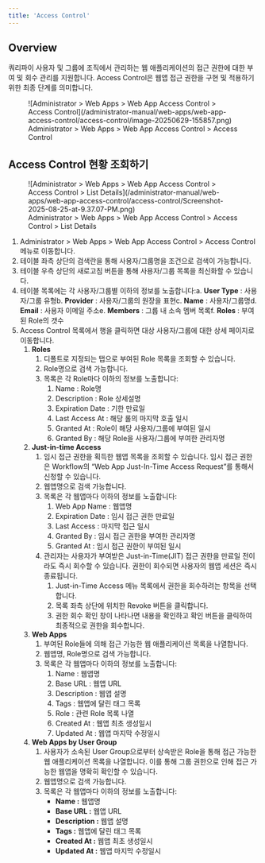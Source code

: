 ```yaml
---
title: 'Access Control'
---
```


## Overview

쿼리파이 사용자 및 그룹에 조직에서 관리하는 웹 애플리케이션의 접근 권한에 대한 부여 및 회수 관리를 지원합니다. Access Control은 웹앱 접근 권한을 구현 및 적용하기 위한 최종 단계를 의미합니다.

<figure data-layout="center" data-align="center">
![Administrator &gt; Web Apps &gt; Web App Access Control &gt; Access Control](/administrator-manual/web-apps/web-app-access-control/access-control/image-20250629-155857.png)
<figcaption>
Administrator &gt; Web Apps &gt; Web App Access Control &gt; Access Control
</figcaption>
</figure>


## Access Control 현황 조회하기

<figure data-layout="center" data-align="center">
![Administrator &gt; Web Apps &gt; Web App Access Control &gt; Access Control &gt; List Details](/administrator-manual/web-apps/web-app-access-control/access-control/Screenshot-2025-08-25-at-9.37.07-PM.png)
<figcaption>
Administrator &gt; Web Apps &gt; Web App Access Control &gt; Access Control &gt; List Details
</figcaption>
</figure>

1. Administrator &gt; Web Apps &gt; Web App Access Control &gt; Access Control 메뉴로 이동합니다.
2. 테이블 좌측 상단의 검색란을 통해 사용자/그룹명을 조건으로 검색이 가능합니다.
3. 테이블 우측 상단의 새로고침 버튼을 통해 사용자/그룹 목록을 최신화할 수 있습니다.
4. 테이블 목록에는 각 사용자/그룹별 이하의 정보를 노출합니다:a.  **User Type** : 사용자/그룹 유형b.  **Provider**  : 사용자/그룹의 원장을 표현c.  **Name**  : 사용자/그룹명d.  **Email**  : 사용자 이메일 주소e.  **Members**  : 그룹 내 소속 멤버 목록f.  **Roles**  : 부여된 Role의 갯수
5. Access Control 목록에서 행을 클릭하면 대상 사용자/그룹에 대한 상세 페이지로 이동합니다.
    1.  **Roles** 
        1. 디폴트로 지정되는 탭으로 부여된 Role 목록을 조회할 수 있습니다.
        2. Role명으로 검색 가능합니다.
        3. 목록은 각 Role마다 이하의 정보를 노출합니다:
            1. Name : Role명
            2. Description : Role 상세설명
            3. Expiration Date : 기한 만료일
            4. Last Access At : 해당 롤의 마지막 호출 일시
            5. Granted At : Role이 해당 사용자/그룹에 부여된 일시
            6. Granted By : 해당 Role을 사용자/그룹에 부여한 관리자명 
    2.  **Just-in-time Access** 
        1. 임시 접근 권한을 획득한 웹앱 목록을 조회할 수 있습니다. 임시 접근 권한은 Workflow의 “Web App Just-In-Time Access Request”를 통해서 신청할 수 있습니다. 
        2. 웹앱명으로 검색 가능합니다.
        3. 목록은 각 웹앱마다 이하의 정보를 노출합니다:
            1. Web App Name : 웹앱명
            2. Expiration Date : 임시 접근 권한 만료일
            3. Last Access : 마지막 접근 일시
            4. Granted By : 임시 접근 권한을 부여한 관리자명
            5. Granted At : 임시 접근 권한이 부여된 일시
        4. 관리자는 사용자가 부여받은 Just-in-Time(JIT) 접근 권한을 만료일 전이라도 즉시 회수할 수 있습니다. 권한이 회수되면 사용자의 웹앱 세션은 즉시 종료됩니다.
            1. Just-in-Time Access 메뉴 목록에서 권한을 회수하려는 항목을 선택합니다.
            2. 목록 좌측 상단에 위치한 Revoke 버튼을 클릭합니다.
            3. 권한 회수 확인 창이 나타나면 내용을 확인하고 확인 버튼을 클릭하여 최종적으로 권한을 회수합니다.
    3.  **Web Apps** 
        1. 부여된 Role들에 의해 접근 가능한 웹 애플리케이션 목록을 나열합니다.
        2. 웹앱명, Role명으로 검색 가능합니다.
        3. 목록은 각 웹앱마다 이하의 정보를 노출합니다:
            1. Name : 웹앱명
            2. Base URL : 웹앱 URL
            3. Description : 웹앱 설명
            4. Tags : 웹앱에 달린 태그 목록
            5. Role : 관련 Role 목록 나열
            6. Created At : 웹앱 최초 생성일시
            7. Updated At : 웹앱 마지막 수정일시
    4.  **Web Apps by User Group**  
        1. 사용자가 소속된 User Group으로부터 상속받은 Role을 통해 접근 가능한 웹 애플리케이션 목록을 나열합니다. 이를 통해 그룹 권한으로 인해 접근 가능한 웹앱을 명확히 확인할 수 있습니다.
        2. 웹앱명으로 검색 가능합니다.
        3. 목록은 각 웹앱마다 이하의 정보를 노출합니다:
            *  **Name :** 웹앱명
            *  **Base URL :** 웹앱 URL
            *  **Description :** 웹앱 설명
            *  **Tags :** 웹앱에 달린 태그 목록
            *  **Created At :** 웹앱 최초 생성일시
            *  **Updated At :** 웹앱 마지막 수정일시


